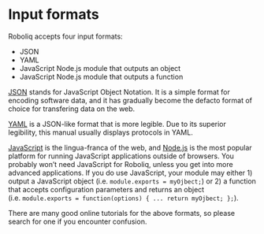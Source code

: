 # Input formats

Roboliq accepts four input formats:

* JSON
* YAML
* JavaScript Node.js module that outputs an object
* JavaScript Node.js module that outputs a function

[JSON](https://en.wikipedia.org/wiki/JSON) stands for JavaScript Object Notation.
It is a simple format for encoding software data, and
it has gradually become the defacto format of choice for transfering data on the web.

[YAML](https://en.wikipedia.org/wiki/YAML) is a JSON-like format that is more legible.
Due to its superior legibility, this manual usually displays protocols in YAML.

[JavaScript](https://en.wikipedia.org/wiki/JavaScript) is the lingua-franca of the web, and [Node.js](https://nodejs.org/) is the most popular platform for running JavaScript applications outside of browsers.  You probably won't need JavaScript for Roboliq, unless you get into more advanced applications.  If you do use JavaScript, your module may either 1) output a JavaScript object (i.e. `module.exports = myOjbect;`) or 2) a function that accepts configuration parameters and returns an object (i.e. `module.exports = function(options) { ... return myOjbect; };`).

There are many good online tutorials for the above formats, so please search for one if you encounter confusion.
